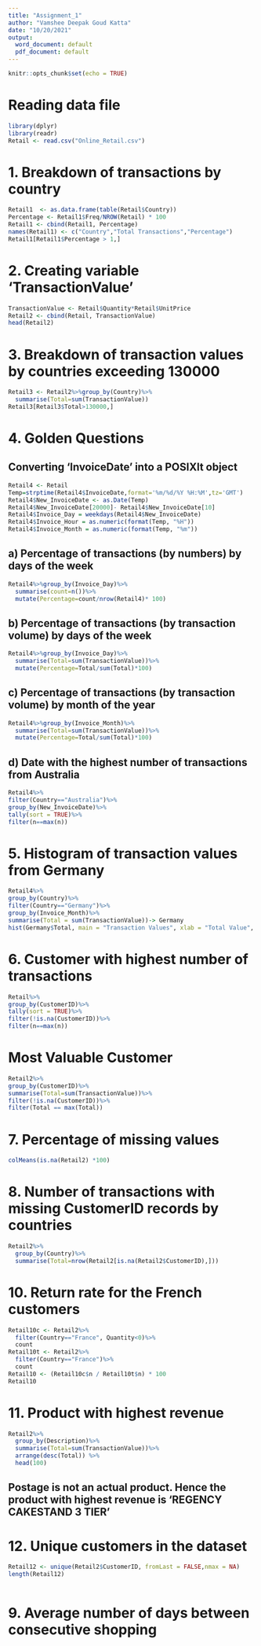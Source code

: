 ```yaml
---
title: "Assignment_1"
author: "Vamshee Deepak Goud Katta"
date: "10/20/2021"
output:
  word_document: default
  pdf_document: default
---
```


```r
knitr::opts_chunk$set(echo = TRUE)
```

# Reading data file

```r
library(dplyr)
library(readr)
Retail <- read.csv("Online_Retail.csv")

```

# 1. Breakdown of transactions by country

```r

Retail1  <- as.data.frame(table(Retail$Country))
Percentage <- Retail1$Freq/NROW(Retail) * 100
Retail1 <- cbind(Retail1, Percentage) 
names(Retail1) <- c("Country","Total Transactions","Percentage")
Retail1[Retail1$Percentage > 1,]

```

# 2. Creating variable 'TransactionValue'

```r

TransactionValue <- Retail$Quantity*Retail$UnitPrice
Retail2 <- cbind(Retail, TransactionValue)
head(Retail2)

```

# 3. Breakdown of transaction values by countries exceeding 130000

```r

Retail3 <- Retail2%>%group_by(Country)%>%
  summarise(Total=sum(TransactionValue))
Retail3[Retail3$Total>130000,]

```
# 4. Golden Questions

## Converting ‘InvoiceDate’ into a POSIXlt object
```r

Retail4 <- Retail
Temp=strptime(Retail4$InvoiceDate,format='%m/%d/%Y %H:%M',tz='GMT')
Retail4$New_InvoiceDate <- as.Date(Temp)
Retail4$New_InvoiceDate[20000]- Retail4$New_InvoiceDate[10]
Retail4$Invoice_Day = weekdays(Retail4$New_InvoiceDate)
Retail4$Invoice_Hour = as.numeric(format(Temp, "%H"))
Retail4$Invoice_Month = as.numeric(format(Temp, "%m"))

```

## a) Percentage of transactions (by numbers) by days of the week

```r

Retail4%>%group_by(Invoice_Day)%>%
  summarise(count=n())%>%
  mutate(Percentage=count/nrow(Retail4)* 100)

```

## b) Percentage of transactions (by transaction volume) by days of the week

```r

Retail4%>%group_by(Invoice_Day)%>%
  summarise(Total=sum(TransactionValue))%>%
  mutate(Percentage=Total/sum(Total)*100)

```

## c) Percentage of transactions (by transaction volume) by month of the year

```r

Retail4%>%group_by(Invoice_Month)%>%
  summarise(Total=sum(TransactionValue))%>%
  mutate(Percentage=Total/sum(Total)*100)

```

## d) Date with the highest number of transactions from Australia

```r

Retail4%>%
filter(Country=="Australia")%>%
group_by(New_InvoiceDate)%>%
tally(sort = TRUE)%>%  
filter(n==max(n))

```

# 5. Histogram of transaction values from Germany

```r

Retail4%>%
group_by(Country)%>%
filter(Country=="Germany")%>%
group_by(Invoice_Month)%>%
summarise(Total = sum(TransactionValue))-> Germany
hist(Germany$Total, main = "Transaction Values", xlab = "Total Value", ylab = "Months")

```

# 6. Customer with highest number of transactions

```r

Retail%>%
group_by(CustomerID)%>%
tally(sort = TRUE)%>%
filter(!is.na(CustomerID))%>%  
filter(n==max(n))

```

# Most Valuable Customer

```r

Retail2%>%
group_by(CustomerID)%>%
summarise(Total=sum(TransactionValue))%>%
filter(!is.na(CustomerID))%>%  
filter(Total == max(Total))

```

# 7. Percentage of missing values

```r

colMeans(is.na(Retail2) *100)

```

# 8. Number of transactions with missing CustomerID records by countries

```r

Retail2%>%
  group_by(Country)%>%
  summarise(Total=nrow(Retail2[is.na(Retail2$CustomerID),]))

```

# 10. Return rate for the French customers

```r

Retail10c <- Retail2%>%
  filter(Country=="France", Quantity<0)%>%
  count
Retail10t <- Retail2%>%
  filter(Country=="France")%>%
  count
Retail10 <- (Retail10c$n / Retail10t$n) * 100
Retail10

```

# 11. Product with highest revenue

```r

Retail2%>%
  group_by(Description)%>%
  summarise(Total=sum(TransactionValue))%>%
  arrange(desc(Total)) %>%
  head(100)

```
## Postage is not an actual product. Hence the product with highest revenue is 'REGENCY CAKESTAND 3 TIER'

# 12. Unique customers in the dataset

```r

Retail12 <- unique(Retail2$CustomerID, fromLast = FALSE,nmax = NA)
length(Retail12)
  
```

# 9. Average number of days between consecutive shopping

